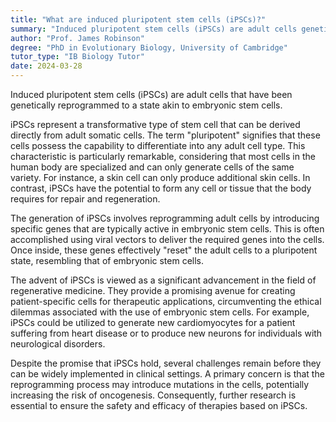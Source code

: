 ```yaml
---
title: "What are induced pluripotent stem cells (iPSCs)?"
summary: "Induced pluripotent stem cells (iPSCs) are adult cells genetically reprogrammed to resemble embryonic stem cells, enabling potential applications in regenerative medicine and disease modeling."
author: "Prof. James Robinson"
degree: "PhD in Evolutionary Biology, University of Cambridge"
tutor_type: "IB Biology Tutor"
date: 2024-03-28
---
```


Induced pluripotent stem cells (iPSCs) are adult cells that have been genetically reprogrammed to a state akin to embryonic stem cells.

iPSCs represent a transformative type of stem cell that can be derived directly from adult somatic cells. The term "pluripotent" signifies that these cells possess the capability to differentiate into any adult cell type. This characteristic is particularly remarkable, considering that most cells in the human body are specialized and can only generate cells of the same variety. For instance, a skin cell can only produce additional skin cells. In contrast, iPSCs have the potential to form any cell or tissue that the body requires for repair and regeneration.

The generation of iPSCs involves reprogramming adult cells by introducing specific genes that are typically active in embryonic stem cells. This is often accomplished using viral vectors to deliver the required genes into the cells. Once inside, these genes effectively "reset" the adult cells to a pluripotent state, resembling that of embryonic stem cells.

The advent of iPSCs is viewed as a significant advancement in the field of regenerative medicine. They provide a promising avenue for creating patient-specific cells for therapeutic applications, circumventing the ethical dilemmas associated with the use of embryonic stem cells. For example, iPSCs could be utilized to generate new cardiomyocytes for a patient suffering from heart disease or to produce new neurons for individuals with neurological disorders.

Despite the promise that iPSCs hold, several challenges remain before they can be widely implemented in clinical settings. A primary concern is that the reprogramming process may introduce mutations in the cells, potentially increasing the risk of oncogenesis. Consequently, further research is essential to ensure the safety and efficacy of therapies based on iPSCs.
    